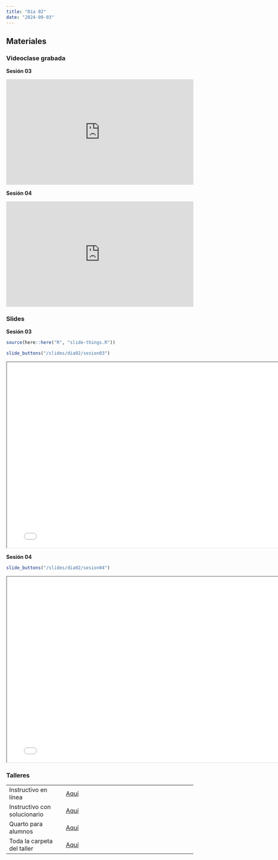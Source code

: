 ```yaml
---
title: "Día 02"
date: "2024-09-03"
---
```



## Materiales

::: panel-tabset

### Videoclase grabada

**Sesión 03**

<div style="padding:56.25% 0 0 0;position:relative;"><iframe src="https://player.vimeo.com/video/1007272407?h=7384494d0b&amp;badge=0&amp;autopause=0&amp;player_id=0&amp;app_id=58479" frameborder="0" allow="autoplay; fullscreen; picture-in-picture; clipboard-write" style="position:absolute;top:0;left:0;width:100%;height:100%;" title="Sesión 03"></iframe></div><script src="https://player.vimeo.com/api/player.js"></script>

**Sesión 04**

<div style="padding:56.25% 0 0 0;position:relative;"><iframe src="https://player.vimeo.com/video/1007334915?h=e617d954ed&amp;badge=0&amp;autopause=0&amp;player_id=0&amp;app_id=58479" frameborder="0" allow="autoplay; fullscreen; picture-in-picture; clipboard-write" style="position:absolute;top:0;left:0;width:100%;height:100%;" title="Sesión 4"></iframe></div><script src="https://player.vimeo.com/api/player.js"></script>

### Slides

**Sesión 03**

```r
source(here::here("R", "slide-things.R"))
```

```r
slide_buttons("/slides/dia02/sesion03")
```

```{=html}
<iframe width="780" height="500" src="../slides/dia02/sesion03.html" title="Sesión 3"></iframe>
```

**Sesión 04**

```r
slide_buttons("/slides/dia02/sesion04")
```

```{=html}
<iframe width="780" height="500" src="../slides/dia02/sesion04.html" title="Sesión 4"></iframe>
```

### Talleres

|                              |                                                                                  |
|----------------------|--------------------------------------------------|
| Instructivo en línea         | [Aquí](../taller/taller02/taller02_instructivo.html)                                                 |
| Instructivo con solucionario | [Aquí](../taller/taller02/taller02_instructivo_sol.html)                                                                       |
| Quarto para alumnos          | [Aquí](../taller/taller02/taller02_alumno.qmd)                                                                       |
| Toda la carpeta del taller   | [Aquí](https://drive.google.com/drive/folders/1f8rf0MwoVvN2RKaVkzmqJBWSgL8Q7ok9) |

:::
